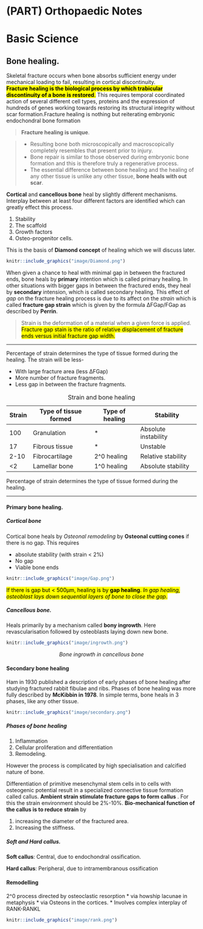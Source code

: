 # (PART) Orthopaedic Notes {.unnumbered}

# Basic Science

## Bone healing.

Skeletal fracture occurs when bone absorbs sufficient energy under mechanical loading to fail, resulting in cortical discontinuity.\
<mark> **Fracture healing is the biological process by which trabicular discontinuity of a bone is restored**.</mark> This requires temporal coordinated action of several different cell types, proteins and the expression of hundreds of genes working towards restoring its structural integrity without scar formation.Fracture healing is nothing but reiterating embryonic endochondral bone formation

> **Fracture healing is unique**.

> -   Resulting bone both microscopically and macroscopically completely resembles that present prior to injury.
> -   Bone repair is similar to those observed during embryonic bone formation and this is therefore truly a regenerative process.
> -   The essential difference between bone healing and the healing of any other tissue is unlike any other tissue, **bone heals with out scar**.

**Cortical** and **cancellous bone** heal by slightly different mechanisms. Interplay between at least four different factors are identified which can greatly effect this process.

1.  Stability
2.  The scaffold
3.  Growth factors
4.  Osteo-progenitor cells.

This is the basis of **Diamond concept** of healing which we will discuss later.

```r
knitr::include_graphics("image/Diamond.png")
```

When given a chance to heal with minimal gap in between the fractured ends, bone heals by **primary** intention which is called primary healing. In other situations with bigger gaps in between the fractured ends, they heal by **secondary** intension, which is called secondary healing. This effect of *gap* on the fracture healing process is due to its affect on the *strain* which is called **fracture gap strain** which is given by the formula ∆FGap/FGap as described by **Perrin**.

> Strain is the deformation of a material when a given force is applied. <mark>Fracture gap stain is the ratio of relative displacement of fracture ends versus initial fracture gap width.</mark>

------------------------------------------------------------------------

Percentage of strain determines the type of tissue formed during the healing. The strain will be less-

-   With large fracture area (less ∆FGap)
-   More number of fracture fragments.
-   Less gap in between the fracture fragments.

| Strain | Type of tissue formed | Type of healing | Stability            |
|--------|-----------------------|-----------------|----------------------|
| 100    | Granulation           | \*              | Absolute instability |
| 17     | Fibrous tissue        | \*              | Unstable             |
| 2-10   | Fibrocartilage        | 2\^0 healing    | Relative stability   |
| \<2    | Lamellar bone         | 1\^0 healing    | Absolute stability   |

: Strain and bone healing

Percentage of strain determines the type of tissue formed during the healing.

------------------------------------------------------------------------

#### Primary bone healing.

##### Cortical bone

Cortical bone heals by *Osteonal remodeling* by **Osteonal cutting cones** if there is no gap. This requires

-   absolute stability (with strain \< 2%)
-   No gap
-   Viable bone ends

```r
knitr::include_graphics("image/Gap.png")
```

<mark>If there is gap but \< 500µm, healing is by **gap healing**. *In gap healing, osteoblast lays down sequential layers of bone to close the gap*.</mark>

##### Cancellous bone.

Heals primarily by a mechanism called **bony ingrowth**. Here revascularisation followed by osteoblasts laying down new bone.

```r
knitr::include_graphics("image/ingrowth.png")
```

<center>

*Bone ingrowth in cancellous bone*

</center>

#### Secondary bone healing

Ham in 1930 published a description of early phases of bone healing after studying fractured rabbit fibulae and ribs. Phases of bone healing was more fully described by **McKibbin in 1978**. In simple terms, bone heals in 3 phases, like any other tissue.

```r
knitr::include_graphics("image/secondary.png")

```

##### Phases of bone healing

1.  Inflammation
2.  Cellular proliferation and differentiation
3.  Remodeling.

However the process is complicated by high specialisation and calcified nature of bone.

Differentiation of primitive mesenchymal stem cells in to cells with osteogenic potential result in a specialized connective tissue formation called callus. **Ambient strain stimulate fracture gaps to form callus** . For this the strain environment should be 2%-10%. **Bio-mechanical function of the callus is to reduce strain** by

1.  increasing the diameter of the fractured area.
2.  Increasing the stiffness.

##### Soft and Hard callus.

**Soft callus**: Central, due to endochondral ossification.

**Hard callus**: Peripheral, due to intramembranous ossification

#### Remodelling

2\^0 process directed by osteoclastic resorption \* via howship lacunae in metaphysis \* via Osteons in the cortices. \* Involves complex interplay of RANK-RANKL

```r
knitr::include_graphics("image/rank.png")
```
